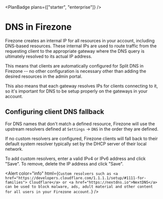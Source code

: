 
<PlanBadge plans={["starter", "enterprise"]} />

# DNS in Firezone

Firezone creates an internal IP for all resources in your account, including
DNS-based resources. These internal IPs are used to route traffic from the
requesting client to the appropriate gateway where the DNS query is ultimately
resolved to its actual IP address.

This means that clients are automatically configured for Split DNS in Firezone
-- no other configuration is necessary other than adding the desired resources
in the admin portal.

This also means that each gateway resolves IPs for clients connecting to it, so
it's important for DNS to be setup properly on the gateways in your account.

## Configuring client DNS fallback

For DNS names that don't match a defined resource, Firezone will use the
upstream resolvers defined at `Settings` -> `DNS` in the order they are defined.

If no custom resolvers are configured, Firezone clients will fall back to their
default system resolver typically set by the DHCP server of their local network.

To add custom resolvers, enter a valid IPv4 or IPv6 address and click "Save". To
remove, delete the IP address and click "Save".

<Alert
  color="info"
  html={`
    Custom resolvers such as <a href="https://developers.cloudflare.com/1.1.1.1/setup/#1111-for-families">
    Cloudflare</a> or <a href="https://nextdns.io">NextDNS</a> can be used to block
    malware, ads, adult material and other content for all users in your Firezone
    account.
  `}
/>
